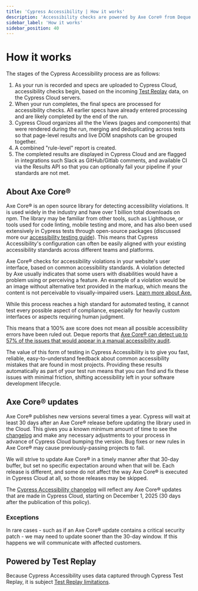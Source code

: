```yaml
---
title: 'Cypress Accessibility | How it works'
description: 'Accessibility checks are powered by Axe Core® from Deque Systems based on common accessibility standards.'
sidebar_label: 'How it works'
sidebar_position: 40
---
```


# How it works

The stages of the Cypress Accessibility process are as follows:

1. As your run is recorded and specs are uploaded to Cypress Cloud, accessibility checks begin, based on the incoming [Test Replay](/cloud/features/test-replay) data, on the Cypress Cloud servers.
1. When your run completes, the final specs are processed for accessibility checks. All earlier specs have already entered processing and are likely completed by the end of the run.
1. Cypress Cloud organizes all the the Views (pages and components) that were rendered during the run, merging and deduplicating across tests so that page-level results and live DOM snapshots can be grouped together.
1. A combined "rule-level" report is created.
1. The completed results are displayed in Cypress Cloud and are flagged in integrations such Slack as GitHub/Gitlab comments, and available CI via the Results API so that you can optionally fail your pipeline if your standards are not met.

## About Axe Core®

Axe Core® is an open source library for detecting accessibility violations. It is used widely in the industry and have over 1 billion total downloads on npm.
The library may be familiar from other tools, such as Lighthouse, or tools used for code linting, mobile testing and more, and has also been used extensively in Cypress tests through open-source packages (discussed more our [accessibility testing guide](/app/guides/accessibility-testing)). This means that Cypress Accessibility's
configuration can often be easily aligned with your existing accessibility standards across different teams and platforms.

Axe Core® checks for accessibility violations in your website's user interface, based on common accessibility standards. A violation detected by Axe usually indicates that some users with disabilities would have a problem using or perceiving a feature. An example of a violation would be an image without alternative text provided in the markup, which means the content is not perceivable to visually-impaired users. [Learn more about Axe.](https://github.com/dequelabs/axe-core)

While this process reaches a high standard for automated testing, it cannot test every possible aspect of compliance, especially for heavily custom interfaces or aspects requiring human judgment.

This means that a 100% axe score does not mean all possible accessibility errors have been ruled out. Deque reports that [Axe Core® can detect up to 57% of the issues that would appear in a manual accessibility audit](https://www.deque.com/blog/automated-testing-study-identifies-57-percent-of-digital-accessibility-issues/).

The value of this form of testing in Cypress Accessibility is to give you fast, reliable, easy-to-understand feedback about common accessibility mistakes that are found in most projects. Providing these results automatically as part of your test run means that you can find and fix these issues with minimal friction, shifting accessibility left in your software development lifecycle.

## Axe Core® updates

Axe Core® publishes new versions several times a year. Cypress will wait at least 30 days after an Axe Core® release before updating the library used in the Cloud. This gives you a known minimum amount of time to see the [changelog](https://github.com/dequelabs/axe-core/blob/develop/CHANGELOG.md) and make any necessary adjustments to your process in advance of Cypress Cloud bumping the version. Bug fixes or new rules in Axe Core® may cause previously-passing projects to fail.

We will strive to update Axe Core® in a timely manner after that 30-day buffer, but set no specific expectation around when that will be. Each release is different, and some do not affect the way Axe Core® is executed in Cypress Cloud at all, so those releases may be skipped.

The [Cypress Accessibility changelog](/accessibility/changelog) will reflect any Axe Core® updates that are made in Cypress Cloud, starting on December 1, 2025 (30 days after the publication of this policy).

### Exceptions

In rare cases - such as if an Axe Core® update contains a critical security patch - we may need to update sooner than the 30-day window. If this happens we will communicate with affected customers.

## Powered by Test Replay

Because Cypress Accessibility uses data captured through Cypress Test Replay, it is subject [Test Replay limitations](https://docs.cypress.io/faq/questions/cloud-faq#Is-everything-captured-and-replayed-in-Test-Replay).
